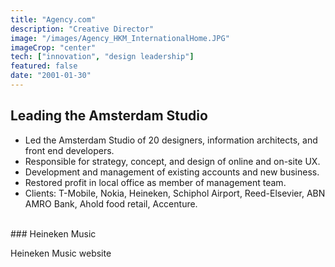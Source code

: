 ```yaml
---
title: "Agency.com"
description: "Creative Director"
image: "/images/Agency_HKM_InternationalHome.JPG"
imageCrop: "center"
tech: ["innovation", "design leadership"]
featured: false
date: "2001-01-30"
---
```


## Leading the Amsterdam Studio

- Led the Amsterdam Studio of 20 designers, information architects, and front end developers.
- Responsible for strategy, concept, and design of online and on-site UX.
- Development and management of existing accounts and new business.
- Restored profit in local office as member of management team.
- Clients: T-Mobile, Nokia, Heineken, Schiphol Airport, Reed-Elsevier, ABN AMRO Bank, Ahold food retail, Accenture.
<br />

<ImageGallery>
  <div>
  ### Heineken Music

  Heineken Music website
  </div>

  <MDXImage
    src="/images/Agency_HKM_InternationalHome.JPG"
    alt="hand"
  />
</ImageGallery>
